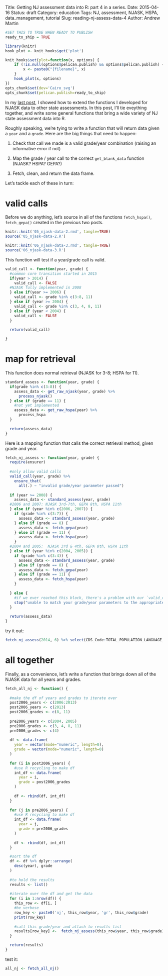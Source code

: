 Title: Getting NJ assessment data into R: part 4 in a series.
Date: 2015-04-16
Status: draft
Category: education
Tags: NJ, assessment, NJASK, HSPA, data_management, tutorial
Slug: reading-nj-assess-data-4
Author: Andrew Martin

```r
#SET THIS TO TRUE WHEN READY TO PUBLISH
ready_to_ship = TRUE

library(knitr)
hook_plot <- knit_hooks$get('plot')

knit_hooks$set(plot=function(x, options) {
    if (!is.null(options$pelican.publish) && options$pelican.publish) {
        x <- paste0("{filename}", x)
    }
    hook_plot(x, options)
})
opts_chunk$set(dev='Cairo_svg')
opts_chunk$set(pelican.publish=ready_to_ship)

```

In my [last post]('/reading-nj-assess-data-3.html'), I showed how to extend the functions I developed for NJASK data to other state assessments.  In this post, I'll tie eveything together, and write some general functions that bring a wide variety of NJ state assessment data into R.

Roughly speaking, we're tying to write a function that will return data given a `year` and a `grade`.  Here are the big things that need to happen:

1. Check that call we made is a valid grade/year combination (raising an informative error if not)

2. Map the grade / year call to the correct `get_blank_data` function (NJASK? HSPA? GEPA?)

3. Fetch, clean, and return the data frame.

Let's tackle each of these in turn:

# valid calls

Before we do anything, let's source in all of the functions `fetch_hspa()`, `fetch_gepa()` created in the previous two posts.

```r

knitr::knit('05_njask-data-2.rmd', tangle=TRUE)
source('05_njask-data-2.R')

knitr::knit('06_njask-data-3.rmd', tangle=TRUE)
source('06_njask-data-3.R')

```

This function will test if a year/grade call is valid.

```r

valid_call <- function(year, grade) {
  #common core transition started in 2015
  if(year > 2014) {
    valid_call <- FALSE
  #NJASK fully implemented in 2008
  } else if(year >= 2006) {
    valid_call <- grade %in% c(3:8, 11)
  } else if (year >= 2004) {
    valid_call <- grade %in% c(3, 4, 8, 11)
  } else if (year < 2004) {
    valid_call <- FALSE
  }
  
  return(valid_call)

}

```

# map for retrieval

This function does normal retrieval (NJASK for 3-8; HSPA for 11).

```r

standard_assess <- function(year, grade) {
  if(grade %in% c(3:8)) {
    assess_data <- get_raw_njask(year, grade) %>%
      process_njask()
  } else if (grade == 11) {
    #not yet implemented
    assess_data <- get_raw_hspa(year) %>%
      process_hspa
  }
  
  return(assess_data)
} 

```

Here is a mapping function that calls the correct retrieval method, given grade and year.

```r

fetch_nj_assess <- function(year, grade) {
  require(ensurer)
  
  #only allow valid calls
  valid_call(year, grade) %>%
    ensure_that(
      all(.) ~ "invalid grade/year parameter passed")
  
  if (year >= 2008) {
    assess_data <- standard_assess(year, grade)
  #2006 and 2007: NJASK 3rd-7th, GEPA 8th, HSPA 11th
  } else if (year %in% c(2006, 2007)) {
    if (grade %in% c(3:7)) {
      assess_data <- standard_assess(year, grade)  
    } else if (grade == 8) {
      assess_data <- fetch_gepa(year)
    } else if (grade == 11) {
      assess_data <- fetch_hspa(year)
    }
  #2004 and 2005:  NJASK 3rd & 4th, GEPA 8th, HSPA 11th
  } else if (year %in% c(2004, 2005)) {
    if (grade %in% c(3:4)) {
      assess_data <- standard_assess(year, grade)  
    } else if (grade == 8) {
      assess_data <- fetch_gepa(year)
    } else if (grade == 11) {
      assess_data <- fetch_hspa(year)
    }
  
  } else {
    #if we ever reached this block, there's a problem with our `valid_call()` function
    stop("unable to match your grade/year parameters to the appropriate function.")
  }
 
  return(assess_data)
}

```

try it out:

```r

fetch_nj_assess(2014, 6) %>% select(CDS_Code:TOTAL_POPULATION_LANGUAGE_ARTS_Scale_Score_Mean) %>% head()

```

# all together

Finally, as a convenience, let's write a function that brings down all of the NJASK data for all years and grades.

```r

fetch_all_nj <- function() {
  
  #make the df of years and grades to iterate over  
  post2006_years <- c(2006:2013)
  post2006_years <- c(2013)
  post2006_grades <- c(8, 11)
  
  pre2006_years <- c(2004, 2005)
  pre2006_grades <- c(3, 4, 8, 11)
  pre2006_grades <- c(4)
  
  df <- data.frame(
    year = vector(mode="numeric", length=0),
    grade = vector(mode="numeric", length=0)
  )
  
  for (i in post2006_years) {
    #use R recycling to make df
    int_df <- data.frame(
      year = i,
      grade = post2006_grades
    )
    
    df <- rbind(df, int_df)
  }
  
  for (j in pre2006_years) {
    #use R recycling to make df
    int_df <- data.frame(
      year = j,
      grade = pre2006_grades
    )
    
    df <- rbind(df, int_df)
  }

  #sort the df
  df <- df %>% dplyr::arrange(
    desc(year), grade
  )
  
  #to hold the results
  results <- list()
  
  #iterate over the df and get the data
  for (i in 1:nrow(df)) {
    this_row <- df[i, ]
    #be verbose
    row_key <- paste0('nj', this_row$year, 'gr', this_row$grade)
    print(row_key)
    
    #call this grade/year and attach to results list
    results[row_key] <-  fetch_nj_assess(this_row$year, this_row$grade)
  }

  return(results)  
}

```

test it:

```r

all_nj <- fetch_all_nj()

```
